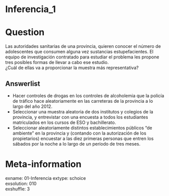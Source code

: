 # Inferencia_1

Question
========

Las autoridades sanitarias de una provincia, quieren conocer el número de adolescentes que consumen alguna vez sustancias estupefacientes. El equipo de investigación contratado para estudiar el problema les propone tres posibles formas de llevar a cabo ese estudio.  
¿Cuál de ellas va a proporcionar la muestra más representativa?  

Answerlist
----------
* Hacer controles de drogas en los controles de alcoholemia que la policía de tráfico hace aleatoriamente en las carreteras de la provincia a lo largo del año 2012.
* Seleccionar una muestra aleatoria de dos institutos y colegios de la provincia, y entrevistar  con una encuesta a todos  los estudiantes matriculados en los cursos de ESO y bachillerato.
* Seleccionar aleatoriamente distintos establecimientos públicos “de ambiente” en la provincia y (contando con la autorización de los propietarios) encuestar a las diez primeras personas que entren los sábados por la noche a lo largo de un período de tres meses.


Meta-information
================
exname: 01-Inferencia
extype: schoice  
exsolution: 010  
exshuffle: 3  

